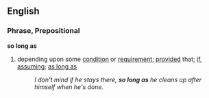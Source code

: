 ==English==
===Phrase, Prepositional===
'''so long as'''
#{{idiom}} depending upon some [[condition]] or [[requirement]]; [[provided]] that; [[if]], [[assuming]]; [[as long as]]
#:''I don't mind if he stays there, '''so long as''' he cleans up after himself when he's done.''